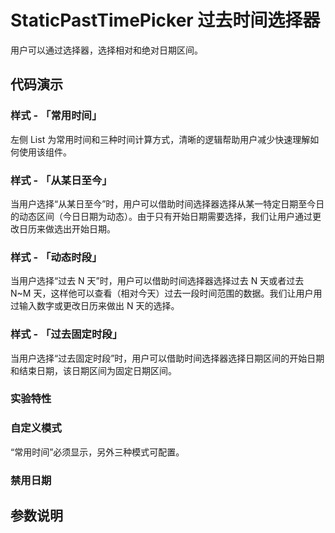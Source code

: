 
# StaticPastTimePicker 过去时间选择器

<Subtitle>用户可以通过选择器，选择相对和绝对日期区间。</Subtitle>

## 代码演示

### 样式 - 「常用时间」

左侧 List 为常用时间和三种时间计算方式，清晰的逻辑帮助用户减少快速理解如何使用该组件。

<Canvas>
  <Story id="upgraded-staticpasttimepicker--quick" />
</Canvas>

### 样式 - 「从某日至今」

当用户选择“从某日至今”时，用户可以借助时间选择器选择从某一特定日期至今日的动态区间（今日日期为动态）。由于只有开始日期需要选择，我们让用户通过更改日历来做选出开始日期。

<Canvas>
  <Story id="upgraded-staticpasttimepicker--since" />
</Canvas>

### 样式 - 「动态时段」

当用户选择“过去 N 天”时，用户可以借助时间选择器选择过去 N 天或者过去 N~M 天，这样他可以查看（相对今天）过去一段时间范围的数据。我们让用户用过输入数字或更改日历来做出 N 天的选择。

<Canvas>
  <Story id="upgraded-staticpasttimepicker--relative" />
</Canvas>

### 样式 - 「过去固定时段」

当用户选择“过去固定时段”时，用户可以借助时间选择器选择日期区间的开始日期和结束日期，该日期区间为固定日期区间。

<Canvas>
  <Story id="upgraded-staticpasttimepicker--absolute" />
</Canvas>

### 实验特性

<Canvas>
  <Story id="upgraded-staticpasttimepicker--experiment" />
</Canvas>

### 自定义模式

“常用时间”必须显示，另外三种模式可配置。

<Canvas>
  <Story id="upgraded-staticpasttimepicker--modes" />
</Canvas>

### 禁用日期

<Canvas>
  <Story id="upgraded-staticpasttimepicker--disabled-date" />
</Canvas>

## 参数说明

<ArgsTable of={StaticPastTimePicker} />
